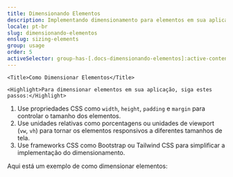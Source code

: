 ```yaml
---
title: Dimensionando Elementos
description: Implementando dimensionamento para elementos em sua aplicação
locale: pt-br
slug: dimensionando-elementos
enslug: sizing-elements
group: usage
order: 5
activeSelector: group-has-[.docs-dimensionando-elementos]:active-content
---
```



    <Title>Como Dimensionar Elementos</Title>

    <Highlight>Para dimensionar elementos em sua aplicação, siga estes passos:</Highlight>

1. Use propriedades CSS como `width`, `height`, `padding` e `margin` para controlar o tamanho dos elementos.
2. Use unidades relativas como porcentagens ou unidades de viewport (`vw`, `vh`) para tornar os elementos responsivos a diferentes tamanhos de tela.
3. Use frameworks CSS como Bootstrap ou Tailwind CSS para simplificar a implementação do dimensionamento.

Aqui está um exemplo de como dimensionar elementos:
